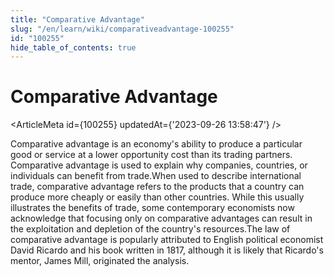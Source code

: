 ```yaml
---
title: "Comparative Advantage"
slug: "/en/learn/wiki/comparativeadvantage-100255"
id: "100255"
hide_table_of_contents: true
---
```



# Comparative Advantage

<ArticleMeta id={100255} updatedAt={'2023-09-26 13:58:47'} />
<div className='border-solid border-b border-t-0 my-4 border-[var(--ifm-color-gray-300)]' />

Comparative advantage is an economy's ability to produce a particular good or service at a lower opportunity cost than its trading partners. Comparative advantage is used to explain why companies, countries, or individuals can benefit from trade.When used to describe international trade, comparative advantage refers to the products that a country can produce more cheaply or easily than other countries. While this usually illustrates the benefits of trade, some contemporary economists now acknowledge that focusing only on comparative advantages can result in the exploitation and depletion of the country's resources.The law of comparative advantage is popularly attributed to English political economist David Ricardo and his book  written in 1817, although it is likely that Ricardo's mentor, James Mill, originated the analysis.

